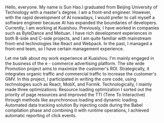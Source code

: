 Hello, everyone. My name is Sun Hao.I graduated from Beijing University of Technology with a master's degree. I am a front-end engineer. However, with the rapid development of AI nowadays, I would prefer to call myself a software engineer because AI has expanded the boundaries of developers. Currently, I am working at Kuaishou. Previously, I have worked in companies such as ByteDance and Meituan. I have rich development experiences in both B-side and C-side projects, and I am quite familiar with mainstream front-end technologies like React and Webpack. In the past, I managed a front-end team, so I have certain management experience.

Let me talk about my work experience at Kuaishou. I'm mainly engaged in the business of the e - commerce advertising platform. The site wide Promotion project aims to maximize the customer's ROI. Strategically, it integrates organic traffic and commercial traffic to increase the customer's GMV. In this project, I participated in writing the core code, using technologies such as React, MobX, and Formik. Technologically, I mainly made three optimizations:
Resource loading optimization
I sorted out the priority of page resources and improved the TTI (Time To Interactive) through methods like asynchronous loading and dynamic loading.
Automated data tracking solution
By injecting code during the Babel compilation phase and combining it with runtime operations, I achieved automatic reporting of click events.

